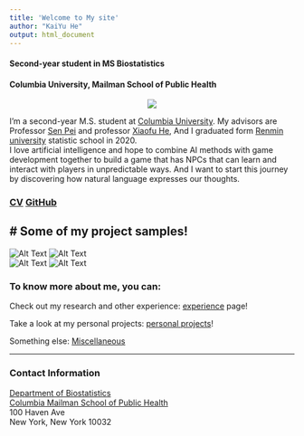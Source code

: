 ```yaml
---
title: 'Welcome to My site'
author: "KaiYu He"
output: html_document
---
```


#### Second-year student in MS Biostatistics

#### Columbia University, Mailman School of Public Health

<center>
![](resources/avat.jpg)
</center>

I’m a second-year M.S. student at [Columbia University](https://www.mailman.columbia.edu/become-student/departments/biostatistics). My advisors are Professor [Sen Pei](http://www.columbia.edu/~sp3449/) and professor [Xiaofu He](http://www.columbia.edu/~xh2170/), And I graduated form [Renmin university](https://www.ruc.edu.cn/en) statistic school in 2020.  
I love artificial intelligence and hope to combine AI methods with game development together to build a game that has NPCs that can learn and interact with players in unpredictable ways. And I want to start this journey by discovering how natural language expresses our thoughts.

### [CV](resources/kaiyu_cv.pdf) [GitHub](https://github.com/MeanStudent)


# Some of my project samples!
---  
![Alt Text](resources/topdown_2d.gif)  ![Alt Text](resources/EEG.gif)  
![Alt Text](resources/call_response.gif)  ![Alt Text](resources/space.gif) 


### To know more about me, you can:
Check out my research and other experience: [experience](experience.md) page!

Take a look at my personal projects: [personal projects](projects.md)!

Something else: [Miscellaneous](miscellaneous.md)
<br>



---
### Contact Information

[Department of Biostatistics](http://www.mailman.columbia.edu/academic-departments/biostatistics)  
[Columbia Mailman School of Public Health](http://www.mailman.columbia.edu/)  
100 Haven Ave
<br>
New York, New York 10032  


</div>
